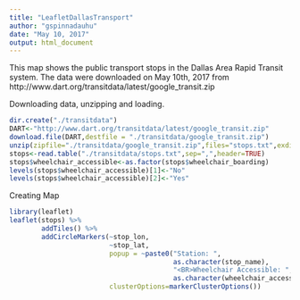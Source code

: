 ```yaml
---
title: "LeafletDallasTransport"
author: "gspinnadauhu"
date: "May 10, 2017"
output: html_document
---
```


This map shows the public transport stops in the Dallas Area Rapid Transit system.
The data were downloaded on May 10th, 2017 from http://www.dart.org/transitdata/latest/google_transit.zip

Downloading data, unzipping and loading.

```r
dir.create("./transitdata")
DART<-"http://www.dart.org/transitdata/latest/google_transit.zip"
download.file(DART,destfile = "./transitdata/google_transit.zip")
unzip(zipfile="./transitdata/google_transit.zip",files="stops.txt",exdir="./transitdata",overwrite=TRUE)
stops<-read.table("./transitdata/stops.txt",sep=",",header=TRUE)
stops$wheelchair_accessible<-as.factor(stops$wheelchair_boarding)
levels(stops$wheelchair_accessible)[1]<-"No"
levels(stops$wheelchair_accessible)[2]<-"Yes"
```

Creating Map
```r
library(leaflet)
leaflet(stops) %>% 
        addTiles() %>% 
        addCircleMarkers(~stop_lon,
                         ~stop_lat,
                         popup = ~paste0("Station: ",
                                         as.character(stop_name),
                                         "<BR>Wheelchair Accessible: ",
                                         as.character(wheelchair_accessible)),
                         clusterOptions=markerClusterOptions())
```